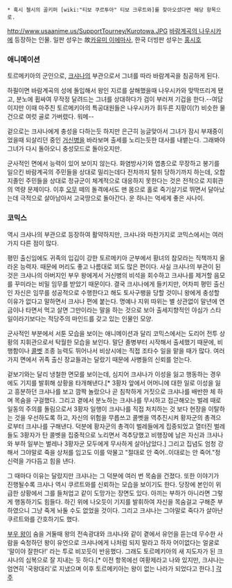  * 혹시 첼시의 골키퍼 [wiki:"티보 쿠르투아" 티보 크루트와]를 찾아오셨다면 해당 항목으로.

http://www.usaanime.us/SupportTourney/Kurotowa.JPG
[[바람계곡의 나우시카]]에 등장하는 인물.
일판 성우는 故[[카유미 이에마사]], 한국 더빙판 성우는 [[홍시호]]
=== 애니메이션 ===
토르메키아의 군인으로, [[크샤나]]의 부관으로서 그녀를 따라 바람계곡을 침공하게 된다.

하필이면 바람계곡의 성에 돌입해서 왕인 지르를 살해했을때 나우시카와 맞딱뜨리게 됐고, 분노에 휩싸여 무작정 달려드는 그녀를 상대하다가 검이 부러져 기겁을 한다.--여담이지만 이때 마주친 토르메키아의 특공대원들은 나우시카가 휘두른 지팡이(?) 비슷한 물건으로 여럿 골로 가버렸다. 워메--

겉으로는 크샤나에게 충성을 다하는듯 하지만 은근히 능글맞아서 그녀가 잠시 부재중이었을때 되살리던 중인 [[거신병]]을 바라보며 출세를 노리는듯한 대사를 내뱉는다. 그래봐야 그녀가 다시 돌아오니 충성모드로 돌아오지만.

군사적인 면에서 능력이 있어 보이지 않는다. 화염방사기와 엽총으로 무장하고 봉기를 일으킨 바람계곡의 주민들을 상대로 밀리는데다 전차까지 탈취 당하기까지 하는데, 오합지졸인 주민들을 상대로 정규군이 체계적으로 대응하지 못한다는 것은 전적으로 지휘관의 역량 문제이다. 이후 [[오무]] 떼의 돌격에서도 맨 몸으로 홀로 죽기살기로 뛰면서 달아났는데 극적으로 살아남아서 고국땅으로 돌아간다. 운 하나는 억세게 좋은 사나이. 

=== 코믹스 ===
역시 크샤나의 부관으로 등장하여 활약하지만, 크샤나와 마찬가지로 코믹스에서는 여러 가지 다른 점이 많다.

평민 출신임에도 귀족의 입김이 강한 토르메키아 군부에서 황녀의 참모라는 직책까지 올라온 능력자. 때문에 머리도 좋고 나름대로 꾀도 많은 편이다. 사실 크샤나의 부관이 된 것은 크샤나의 아버지인 부우 왕에게서 거신병의 비석을 회수하고 크샤나를 제거할 음모를 꾸미라는 비밀 임무를 받았기 때문이다. 결국 크샤나에게 들키지만, 어차피 평민 출신인 자신은 임무를 성공적으로 수행한다고 해도 토사구팽을 당할 것이니 왕에게 충성할 이유가 없다고 말하면서 크샤나 편에 붙는다. 명예나 지위 따위는 별 상관없이 말년에 연금이나 타면서 먹고 살면 그만이라는 말을 하는 것으로 보아 출세지향적인 야심가 스타일이라기보다는 적당주의 마인드를 갖고 있는 인물인 모양.

군사적인 부분에서 서툰 모습을 보이는 애니메이션과 달리 코믹스에서는 도리어 전투 상황의 지휘관으로서 탁월한 모습을 보인다. 말단 졸병부터 시작해서 출세했기 때문에, 비행함이나 [[콜벳]] 조종 능력도 뛰어나서 비상시에는 직접 조타수 일을 맡을 때가 많다. 여러 가지 면에서 귀족 출신 장교들과는 달랐기 때문에 사병들의 신뢰를 얻는다.

겉보기와는 달리 냉철한 면모를 보이는데, 심지어 크샤나가 이성을 잃고 행동하는 경우에도 기지를 발휘해 상황을 타개해낸다.[* 3황자 앞에서 어머니에 대한 일로 이성을 잃고 흥분하던 크샤나를 보고 깜짝 놀랐으나 곧 침착하게 거짓으로 크샤나를 배반한 체 하며 목숨을 구걸했다. 그리고 곁에서 분노하는 크샤나를 무시하고 접근해오는 벌레 때로 일동의 주의를 돌림으로서 3황자 일행이 크샤나를 직접 처치하는 것 보다 현장을 이탈하는 것을 우선하도록 하고, 자신의 위험을 무릅쓰고 콜벳을 역추진시켜 황자군의 총격으로부터 크샤나를 구해낸다. 덕분에 황자군의 총격이 벌레들에게 집중되었고 열터진 벌레들도 3황자가 탄 콜벳을 집중적으로 노리면서 격추당했고 비행장에 남은 자신과 크샤나와 부하 일부는 벌레나 3황자군 모두에게 무사하게 살아남았다.] 그리고 집념도 엄청 강해서 그야말로 죽을 상처를 입고도 이를 악물고 "절대로 안 죽어..이대로는 안 죽어."정신력을 가다듬고 힘을 낸다. 

그 때마다 이유는 달랐지만 크샤나는 그 덕분에 여러 번 목숨을 건졌다. 또한 이야기가 진행될수록 크샤나 역시 쿠르트와를 신뢰하는 모습을 보이기도 한다. 당장에 본인이 위급한 상황에서 그를 들처업고 같이 도망가는 장면도 있다. 아끼는 부하가 아니라면 그렇게 행동하기도 힘들다. 하긴 위에 나오듯이 기지를 발휘하여 자신을 목숨걸고 구해준 부하였으니 그냥 죽게 놔둘 수도 없었을 것이다. 그리고  크샤나는 그야말로 죽다가 살아난 쿠르트와를 간호하기도 했다.

[[부우 왕]]이 숨을 거둘때 왕의 전속광대와 크샤나와 같이 곁에서 유언을 듣는데 무수한 사람을 숙청하던 왕이 유언으로 크샤나에게 나처럼 되지 말라고 하자 어이없다는 얼굴로 '말이야 잘한다!' 라는 투로 비꼬듯이 반응했다. 그래도 토르메키아의 새 지도자가 된 크샤나의 심복으로 잘 지내는 듯 하다.[* 이전 항목에선 여황제라고 나와 있지만, 크샤나는 엄연히 '국왕대리'로 지냈으며 이후 토르메키아는 왕이 없는 나라가 되었다고 한다.]
[[각주]]
